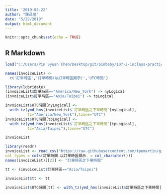 ```yaml
---
title: '2019-05-22'
author: "陳品瑄"
date: "5/22/2019"
output: html_document
---
```


```r
knitr::opts_chunk$set(echo = TRUE)
```

## R Markdown

```r
load("C:/Users/Pin Syuan Chen/Desktop/git/pinbaby/107-2-inclass-practice/invoiceList.Rda")

names(invoiceList) <-
  c('訂單時區','訂單時間(以訂單時區顯示)','UTC時間')
```

```r
library(lubridate)
(invoiceList$訂單時區=="America/New_York") -> nyLogical
(invoiceList$訂單時區=="Asia/Taipei") -> tpLogical

invoiceList$UTC時間[nyLogical] <-
  with_tz(ymd_hms(invoiceList$`訂單時區之下單時間`[nyLogical],
          tz="America/New_York"),tzone="UTC")
invoiceList$UTC時間[tpLogical] <-
  with_tz(ymd_hms(invoiceList$`訂單時區之下單時間`[tpLogical],
          tz="Asia/Taipei"),tzone="UTC")

invoiceList 
```

```r
library(readr)
invoiceList <- read_csv("https://raw.githubusercontent.com/tpemartin/github-data/master/invoiceList.csv",
col_types = cols(訂單時間.以訂單時區顯示. = col_character()))
names(invoiceList)[[2]] <- "訂單時區之下單時間"
```

```r
tt <- (invoiceList$訂單時區=="Asia/Taipei")

invoiceList$tt <- tt

invoiceList$UTC時間[tt] <- with_tz(ymd_hms(invoiceList$訂單時區之下單時間[tt],tz="Asia/Taipei"),tz="UTC")

```

```r

```














































